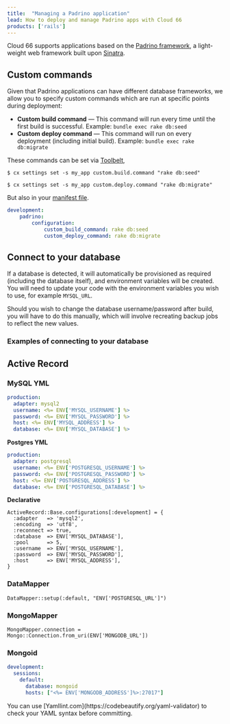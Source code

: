 ```yaml
---
title:  "Managing a Padrino application"
lead: How to deploy and manage Padrino apps with Cloud 66
products: ['rails']
---
```


Cloud 66 supports applications based on the [Padrino framework](https://www.padrinorb.com/), a light-weight web framework built upon [Sinatra](/:product/:version?/build-and-config/sinatra-stacks).

## Custom commands

Given that Padrino applications can have different database frameworks, we allow you to specify custom commands which are run at specific points during deployment:

  - **Custom build command** &mdash; This command will run every time until the first build is successful. Example: `bundle exec rake db:seed`
  - **Custom deploy command** &mdash; This command will run on every deployment (including initial build). Example: `bundle exec rake db:migrate`
    
These commands can be set via [Toolbelt](/:product/:version?/toolbelt/toolbelt#settings-set),

```shell
$ cx settings set -s my_app custom.build.command "rake db:seed"

$ cx settings set -s my_app custom.deploy.command "rake db:migrate"
```

But also in your [manifest file](/:product/:version?/manifest/what-is-a-manifest-file).

```yaml
development:
    padrino:
        configuration:
            custom_build_command: rake db:seed
            custom_deploy_command: rake db:migrate
```

## Connect to your database
If a database is detected, it will automatically be provisioned as required (including the database itself), and environment variables will be created. You will need to update your code with the environment variables you wish to use, for example `MYSQL_URL`.

Should you wish to change the database username/password after build, you will have to do this manually, which will involve recreating backup jobs to reflect the new values.

### Examples of connecting to your database

## Active Record

### MySQL YML

```yaml
production:
  adapter: mysql2
  username: <%= ENV['MYSQL_USERNAME'] %>
  password: <%= ENV['MYSQL_PASSWORD'] %>
  host: <%= ENV['MYSQL_ADDRESS'] %>
  database: <%= ENV['MYSQL_DATABASE'] %>
```

**Postgres YML**

```yaml
production:
  adapter: postgresql
  username: <%= ENV['POSTGRESQL_USERNAME'] %>
  password: <%= ENV['POSTGRESQL_PASSWORD'] %>
  host: <%= ENV['POSTGRESQL_ADDRESS'] %>
  database: <%= ENV['POSTGRESQL_DATABASE'] %>
```

**Declarative**

```shell
ActiveRecord::Base.configurations[:development] = {
  :adapter   => 'mysql2',
  :encoding  => 'utf8',
  :reconnect => true,
  :database  => ENV['MYSQL_DATABASE'],
  :pool      => 5,
  :username  => ENV['MYSQL_USERNAME'],
  :password  => ENV['MYSQL_PASSWORD'],
  :host      => ENV['MYSQL_ADDRESS'],
}
```

### DataMapper
```shell
DataMapper::setup(:default, "ENV['POSTGRESQL_URL']")
```

### MongoMapper
```shell
MongoMapper.connection = Mongo::Connection.from_uri(ENV['MONGODB_URL'])
```

### Mongoid
```yaml
development:
  sessions:
    default:
      database: mongoid
      hosts: ["<%= ENV['MONGODB_ADDRESS']%>:27017"]
```

<Callout type="info" title="Check your YAML">
You can use [Yamllint.com](https://codebeautify.org/yaml-validator) to check your YAML syntax before committing.
</Callout>